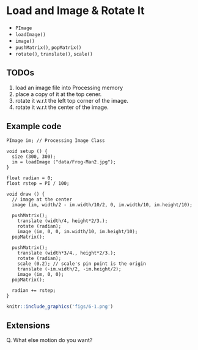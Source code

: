 
# Load and Image & Rotate It

- `PImage`
- `loadImage()`
- `image()`
- `pushMatrix()`, `popMatrix()`
- `rotate()`, `translate()`, `scale()`

## TODOs

1. load an image file into Processing memory
1. place a copy of it at the top cener.
1. rotate it w.r.t the left top corner of the image.
1. rotate it w.r.t the center of the image.

## Example code

```Rcpp
PImage im; // Processing Image Class

void setup () {
  size (300, 300);
  im = loadImage ("data/Frog-Man2.jpg");
}

float radian = 0;
float rstep = PI / 100;

void draw () {
  // image at the center
  image (im, width/2 - im.width/10/2, 0, im.width/10, im.height/10);
  
  pushMatrix();
    translate (width/4, height*2/3.);
    rotate (radian);
    image (im, 0, 0, im.width/10, im.height/10);
  popMatrix();
  
  pushMatrix();
    translate (width*3/4., height*2/3.);
    rotate (radian);
    scale (0.2); // scale's pin point is the origin
    translate (-im.width/2, -im.height/2);
    image (im, 0, 0);
  popMatrix();
  
  radian += rstep;
}
```



```r
knitr::include_graphics('figs/6-1.png')
```

## Extensions

Q. What else motion do you want?
